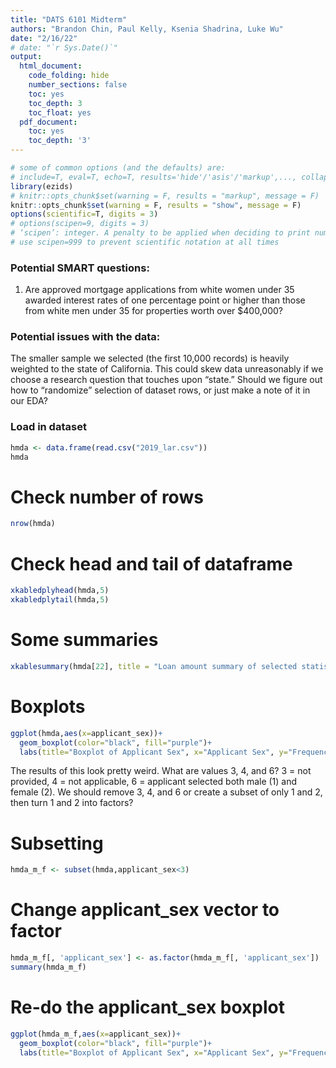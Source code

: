 ```yaml
---
title: "DATS 6101 Midterm"
authors: "Brandon Chin, Paul Kelly, Ksenia Shadrina, Luke Wu"
date: "2/16/22"
# date: "`r Sys.Date()`"
output:
  html_document:
    code_folding: hide
    number_sections: false
    toc: yes
    toc_depth: 3
    toc_float: yes
  pdf_document:
    toc: yes
    toc_depth: '3'
---
```


```r
# some of common options (and the defaults) are: 
# include=T, eval=T, echo=T, results='hide'/'asis'/'markup',..., collapse=F, warning=T, message=T, error=T, cache=T, fig.width=6, fig.height=4, fig.dim=c(6,4) #inches, fig.align='left'/'center','right', 
library(ezids)
# knitr::opts_chunk$set(warning = F, results = "markup", message = F)
knitr::opts_chunk$set(warning = F, results = "show", message = F)
options(scientific=T, digits = 3) 
# options(scipen=9, digits = 3) 
# ‘scipen’: integer. A penalty to be applied when deciding to print numeric values in fixed or exponential notation.  Positive values bias towards fixed and negative towards scientific notation: fixed notation will be preferred unless it is more than ‘scipen’ digits wider.
# use scipen=999 to prevent scientific notation at all times
```

### Potential SMART questions:

1. Are approved mortgage applications from white women under 35 awarded interest rates of one percentage point or higher than those from white men under 35 for properties worth over $400,000?

### Potential issues with the data:

The smaller sample we selected (the first 10,000 records) is heavily weighted to the state of California. This could skew data unreasonably if we choose a research question that touches upon "state." Should we figure out how to "randomize" selection of dataset rows, or just make a note of it in our EDA?

### Load in dataset

```r
hmda <- data.frame(read.csv("2019_lar.csv"))
hmda
```

# Check number of rows

```r
nrow(hmda)
```


# Check head and tail of dataframe

```r
xkabledplyhead(hmda,5)
xkabledplytail(hmda,5)
```

# Some summaries

```r
xkablesummary(hmda[22], title = "Loan amount summary of selected statistics" )
```

# Boxplots

```r
ggplot(hmda,aes(x=applicant_sex))+
  geom_boxplot(color="black", fill="purple")+
  labs(title="Boxplot of Applicant Sex", x="Applicant Sex", y="Frequency")
```

The results of this look pretty weird. What are values 3, 4, and 6? 3 = not provided, 4 = not applicable, 6 = applicant selected both male (1) and female (2). We should remove 3, 4, and 6 or create a subset of only 1 and 2, then turn 1 and 2 into factors?

# Subsetting

```r
hmda_m_f <- subset(hmda,applicant_sex<3)
```

# Change applicant_sex vector to factor

```r
hmda_m_f[, 'applicant_sex'] <- as.factor(hmda_m_f[, 'applicant_sex'])
summary(hmda_m_f)
```

# Re-do the applicant_sex boxplot

```r
ggplot(hmda_m_f,aes(x=applicant_sex))+
  geom_boxplot(color="black", fill="purple")+
  labs(title="Boxplot of Applicant Sex", x="Applicant Sex", y="Frequency")
```